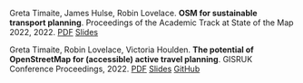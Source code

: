 
Greta Timaite, James Hulse, Robin Lovelace. **OSM for sustainable transport planning**. Proceedings of the Academic Track at State of the Map 2022, 2022. [PDF](https://zenodo.org/record/7004509) [Slides](https://2022.stateofthemap.org/attachments/CEMMTQ_sotm2022_slides_update_HxoiqCX.pdf)

Greta Timaite, Robin Lovelace, Victoria Houlden. **The potential of OpenStreetMap for (accessible) active travel planning**. GISRUK Conference Proceedings, 2022. [PDF](https://doi.org/10.5281/zenodo.6408416) [Slides](https://zenodo.org/record/6607662) [GitHub](https://github.com/udsleeds/openinfra/tree/main/GISRUK_paper)

